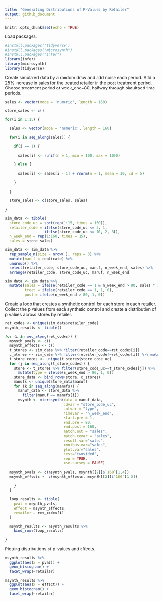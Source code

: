 ---
title: "Generating Distributions of P-Values by Retailer"
output: github_document
---

```{r setup, include=FALSE}
knitr::opts_chunk$set(echo = TRUE)
```

Load packages.
```{r}
#install.packages('tidyverse')
#install.packages("microsynth")
#install.packages("infer")
library(infer)
library(microsynth)
library(tidyverse)
```

Create simulated data by a random draw and add noise each period. Add a 25% increase in sales for the treated retailer in the post treatment period. Choose treatment period at week_end=80, halfway through simultaed time periods. 
```{r}
sales <- vector(mode = 'numeric', length = 160)

store_sales <- c()

for(i in 1:15) {
  
  sales <- vector(mode = 'numeric', length = 160)

  for(i in seq_along(sales)) {
  
    if(i == 1) {
    
      sales[i] <- runif(n = 1, min = 100, max = 1000)
    
    } else {
    
      sales[i] <- sales[i - 1] + rnorm(n = 1, mean = 10, sd = 5)
    
    }
    
  }
  
  store_sales <- c(store_sales, sales)
  
}

sim_data <- tibble(
  store_code_uc = sort(rep(1:15, times = 160)),
  retailer_code = ifelse(store_code_uc <= 5, 1, 
                  ifelse(store_code_uc <= 10, 2, 3)),
  n_week_end = rep(1:160, times = 15),
  sales = store_sales)

sim_data <- sim_data %>%
  rep_sample_n(size = nrow(.), reps = 3) %>%
  mutate(manuf = replicate) %>%
  ungroup() %>%
  select(retailer_code, store_code_uc, manuf, n_week_end, sales) %>%
  arrange(retailer_code, store_code_uc, manuf, n_week_end)

sim_data <- sim_data %>%
  mutate(sales = ifelse(retailer_code == 1 & n_week_end > 80, sales * 1.25, sales),
         treat = ifelse(retailer_code == 1, 1, 0),
         post = ifelse(n_week_end > 80, 1, 0))
```

Create a loop that creates a synthetic control for each store in each retailer. Collect the p values from each synthetic control and create a distribution of p values across stores by retailer. 
```{r}
ret_codes <- unique(sim_data$retailer_code)
msynth_results <- tibble()

for (i in seq_along(ret_codes)) {
  msynth_pvals <- c()
  msynth_effects <- c()
  t_stores <- sim_data %>% filter(retailer_code==ret_codes[i]) 
  c_stores <- sim_data %>% filter(retailer_code!=ret_codes[i]) %>% mutate(type=0) 
  t_store_codes <- unique(t_stores$store_code_uc)
  for (j in seq_along(t_store_codes)) {
    store <- t_stores %>% filter(store_code_uc==t_store_codes[j]) %>% 
      mutate(type = ifelse(n_week_end > 80, 1, 0))
    store_data <- bind_rows(store, c_stores)
    manufs <- unique(store_data$manuf)
    for (k in seq_along(manufs)) {
      manuf_data <- store_data %>%
        filter(manuf == manufs[i])
      msynth <- microsynth(data = manuf_data,
                           idvar = "store_code_uc",
                           intvar = "type",
                           timevar = "n_week_end",
                           start.pre = 1, 
                           end.pre = 80, 
                           end.post = 160,
                           match.out = "sales",
                           match.covar = "sales",
                           result.var="sales", 
                           omnibus.var="sales", 
                           plot.var="sales",
                           test="twosided", 
                           sep = TRUE,
                           use.survey = FALSE)
  
  msynth_pvals <- c(msynth_pvals, msynth[[2]]$`160`[1,4])
  msynth_effects <- c(msynth_effects, msynth[[2]]$`160`[1,3])
  
    }
  }
  
  loop_results <- tibble(
    pval = msynth_pvals,
    effect = msynth_effects,
    retailer = ret_codes[i]
  )
  
  msynth_results <- msynth_results %>%
    bind_rows(loop_results)

}
```

Plotting distributions of p-values and effects.
```{r}
msynth_results %>%
  ggplot(aes(x = pval)) +
  geom_histogram() +
  facet_wrap(~retailer)
```

```{r}
msynth_results %>%
  ggplot(aes(x = effect)) +
  geom_histogram() +
  facet_wrap(~retailer)
```









